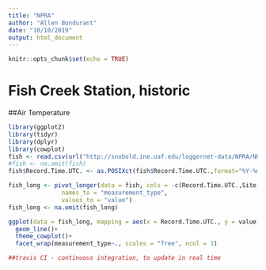 ```yaml
---
title: "NPRA"
author: "Allen Bondurant"
date: "10/10/2019"
output: html_document
---
```


```r
knitr::opts_chunk$set(echo = TRUE)
```

# Fish Creek Station, historic
##Air Temperature
```r
library(ggplot2)
library(tidyr)
library(dplyr)
library(cowplot)
fish <- read.csv(url("http://snobold.ine.uaf.edu/loggernet-data/NPRA/NUIA2-met.dat", method = "libcurl"), stringsAsFactors = FALSE, header = TRUE, skip = 1, na.strings = "null")
#fish <- na.omit(fish)
fish$Record.Time.UTC. <- as.POSIXct(fish$Record.Time.UTC.,format="%Y-%m-%d %H:%M:%S")

fish_long <- pivot_longer(data = fish, cols = -c(Record.Time.UTC.,Site),
               names_to = "measurement_type",
               values_to = "value")
fish_long <- na.omit(fish_long)

ggplot(data = fish_long, mapping = aes(x = Record.Time.UTC., y = value))+
  geom_line()+
  theme_cowplot()+
  facet_wrap(measurement_type~., scales = "free", ncol = 1)

##travis CI - continuous integration, to update in real time
```


